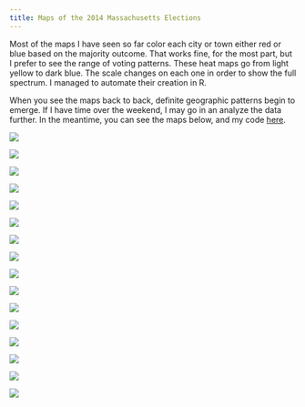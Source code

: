 ```yaml
---
title: Maps of the 2014 Massachusetts Elections
---
```


Most of the maps I have seen so far color each city or town either red or blue based on the majority outcome. That works fine, for the most part, but I prefer to see the range of voting patterns. These heat maps go from light yellow to dark blue. The scale changes on each one in order to show the full spectrum. I managed to automate their creation in R.  

When you see the maps back to back, definite geographic patterns begin to emerge. If I have time over the weekend, I may go in an analyze the data further. In the meantime, you can see the maps below, and my code [here](https://github.com/DanielHadley/MassElections).  

![](/images/2014_Elections/Map27.png)

![](/images/2014_Elections/Map28.png)

![](/images/2014_Elections/Map29.png)

![](/images/2014_Elections/Map30.png)

![](/images/2014_Elections/Map31.png)

![](/images/2014_Elections/Map32.png)

![](/images/2014_Elections/Map34.png)

![](/images/2014_Elections/Map36.png)

![](/images/2014_Elections/Map38.png)

![](/images/2014_Elections/Map40.png)

![](/images/2014_Elections/Map41.png)

![](/images/2014_Elections/Map42.png)

![](/images/2014_Elections/Map43.png)

![](/images/2014_Elections/Map44.png) 

![](/images/2014_Elections/Map45.png)   

![](/images/2014_Elections/Map46.png)   

     
